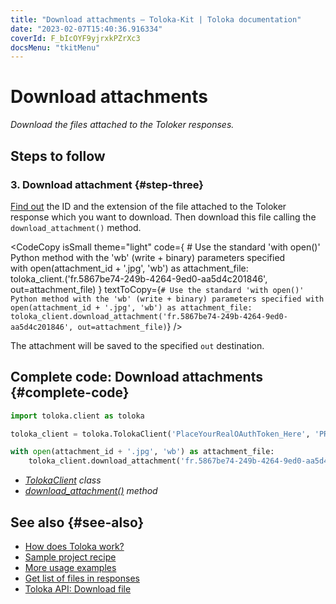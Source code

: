 ```yaml
---
title: "Download attachments — Toloka-Kit | Toloka documentation"
date: "2023-02-07T15:40:36.916334"
coverId: F_bIcOYF9yjrxkPZrXc3
docsMenu: "tkitMenu"
---
```



# Download attachments

_Download the files attached to the Toloker responses._

## Steps to follow

<Import/>

<Instantiate/>

### 3. Download attachment {#step-three}

[Find out](/docs/toloka-kit/recipes/get-attachments) the ID and the extension of the file attached to the Toloker response which you want to download. Then download this file calling the `download_attachment()` method.

<CodeCopy
  isSmall
  theme="light"
  code={
    <HighlightChildren language="python">
      # Use the standard 'with open()' Python method with the 'wb' (write + binary) parameters specified
      <br/>with open(attachment_id + '.jpg', 'wb') as attachment_file:
      <br/>    toloka_client.<Term term="download_attachment"><DownloadAttachment/></Term>('fr.5867be74-249b-4264-9ed0-aa5d4c201846', out=attachment_file)
    </HighlightChildren>
  }
  textToCopy={`# Use the standard 'with open()' Python method with the 'wb' (write + binary) parameters specified
with open(attachment_id + '.jpg', 'wb') as attachment_file:
    toloka_client.download_attachment('fr.5867be74-249b-4264-9ed0-aa5d4c201846', out=attachment_file)`}
/>

The attachment will be saved to the specified `out` destination.

## Complete code: Download attachments {#complete-code}

```python
import toloka.client as toloka

toloka_client = toloka.TolokaClient('PlaceYourRealOAuthToken_Here', 'PRODUCTION')

with open(attachment_id + '.jpg', 'wb') as attachment_file:
    toloka_client.download_attachment('fr.5867be74-249b-4264-9ed0-aa5d4c201846', out=attachment_file)
```

<Note mode="tip" title="List of classes and methods used in this recipe">

- _[TolokaClient](/docs/toloka-kit/reference/toloka.client.TolokaClient) class_
- _[download_attachment()](/docs/toloka-kit/reference/toloka.client.TolokaClient.download_attachment) method_

</Note>

## See also {#see-also}

- [How does Toloka work?](/docs/guide/overview)
- [Sample project recipe](/docs/toloka-kit/recipes/learn-basics)
- [More usage examples](/docs/toloka-kit/recipes/use-cases)
- [Get list of files in responses](/docs/toloka-kit/recipes/get-attachments)
- [Toloka API: Download file](https://toloka.ai/docs/api/api-reference/#get-/attachments/-id-/download)
